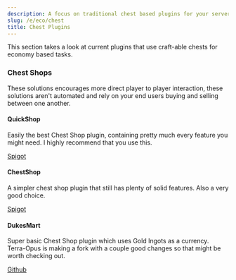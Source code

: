 ```yaml
---
description: A focus on traditional chest based plugins for your servers economy.
slug: /e/eco/chest
title: Chest Plugins
---
```


This section takes a look at current plugins that use craft-able chests for economy based tasks.

### Chest Shops
These solutions encourages more direct player to player interaction, these solutions aren't automated and rely on your end users buying and selling between one another.

#### QuickShop
Easily the best Chest Shop plugin, containing pretty much every feature you might need. I highly recommend that you use this.

<div>
<a class="button button--outline button--primary" href="https://www.spigotmc.org/resources/quickshop-reremake-1-19-ready-multi-currency.62575/">Spigot</a>
</div>

#### ChestShop
A simpler chest shop plugin that still has plenty of solid features. Also a very good choice.

<div>
<a class="button button--outline button--primary" href="https://www.spigotmc.org/resources/chestshop.51856/">Spigot</a>
</div>

#### DukesMart
Super basic Chest Shop plugin which uses Gold Ingots as a currency. Terra-Opus is making a fork with a couple good changes so that might be worth checking out.

<div>
<a class="button button--outline button--primary" href="https://github.com/jianbriggs/DukesMart">Github</a>
</div>